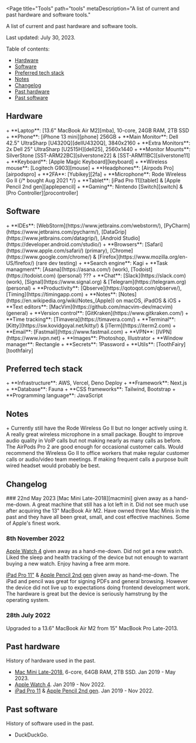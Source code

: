 
<Page
  title="Tools"
  path="tools"
  metaDescription="A list of current and past hardware and software tools."
>

A list of current and past hardware and software tools.

Last updated: July 30, 2023.

Table of contents:
+ [Hardware](#hardware)
+ [Software](#software)
+ [Preferred tech stack](#techstack)
+ [Notes](#notes)
+ [Changelog](#changelog)
+ [Past hardware](#past-hardware)
+ [Past software](#past-software)

<h2 id="hardware">Hardware</h2>
+ **Laptop**: [13.6" MacBook Air M2][mba], 10-core, 24GB RAM, 2TB SSD
+ **Phone**: [iPhone 13 mini][phone] 256GB
+ **Main Monitor**: Dell 42.5" UltraSharp [U4320Q][dellU4320Q], 3840x2160
+ **Extra Monitors**: 2x Dell 25" UltraSharp [U2515H][dell25], 2560x1440
+ **Monitor Mounts**: SilverStone [SST-ARM22BC][silverstone22] &
[SST-ARM11BC][silverstone11]
+ **Keyboard**: [Apple Magic Keyboard][keyboard]
+ **Wireless mouse**: [Logitech G903][mouse]
+ **Headphones**: [Airpods Pro][airpodspro]
+ **2FA**: [Yubikey][2fa]
+ **Microphone**: Rode Wireless Go II {/* bought Aug 2021 */}
+ **Tablet**: [iPad Pro 11][tablet] & [Apple Pencil 2nd gen][applepencil]
+ **Gaming**: Nintendo [Switch][switch] & [Pro Controller][procontroller]

<h2 id="software">Software</h2>
+ **IDEs**: [WebStorm](https://www.jetbrains.com/webstorm/),
[PyCharm](https://www.jetbrains.com/pycharm/),
[DataGrip](https://www.jetbrains.com/datagrip/),
[Android Studio](https://developer.android.com/studio/)
+ **Browsers**: [Safari](https://www.apple.com/safari/) (primary),
[Chrome](https://www.google.com/chrome/) &
[Firefox](https://www.mozilla.org/en-US/firefox/) (rare dev testing)
+ **Search engine**: Kagi
+ **Task managment**: [Asana](https://asana.com/) (work),
[Todoist](https://todoist.com) (personal) ???
+ **Chat**: [Slack](https://slack.com) (work),
[Signal](https://www.signal.org) &
[Telegram](https://telegram.org) (personal)
+ **Productivity**: [Qbserve](https://qotoqot.com/qbserve/),
[Timing](https://timingapp.com)
+ **Notes**: [Notes](https://en.wikipedia.org/wiki/Notes_(Apple)) on macOS,
iPadOS & iOS
+ **Text editors**: [MacVim](https://github.com/macvim-dev/macvim) (general)
+ **Version control**: [GitKraken](https://www.gitkraken.com/)
+ **Time tracking**: [Tímavera](https://timavera.com/)
+ **Terminal**: [Kitty](https://sw.kovidgoyal.net/kitty/) &
[iTerm](https://iterm2.com)
+ **Email**: [Fastmail](https://www.fastmail.com)
+ **VPN**: [IVPN](https://www.ivpn.net)
+ **Images**: Photoshop, Illustrator
+ **Window manager**: Rectangle
+ **Secrets**: 1Password
+ **Utils**: [ToothFairy][toothfairy]

<h2 id="techstack">Preferred tech stack</h2>
+ **Infrastructure**: AWS, Vercel, Deno Deploy
+ **Framework**: Next.js
+ **Database**: Fauna
+ **CSS frameworks**: Tailwind, Bootstrap
+ **Programming language**: JavaScript

<h2 id="notes">Notes</h2>
+ Currently still have the Rode Wireless Go II but no longer actively using it.
  A really great wireless microphone in a small package. Bought to improve
  audio quality in VoIP calls but not making nearly as many calls as before.
  The AirPods Pro 2 are good enough for occasional customer calls. Would
  recommend the Wireless Go II to office workers that make regular customer
  calls or audio/video team meetings. If making frequent calls a purpose
  built wired headset would probably be best.


<h2 id="changelog">Changelog</h2>
### 22nd May 2023
[Mac Mini Late-2018][macmini] given away as a hand-me-down. A great machine
that still has a lot left in it. Did not see much use after acquiring the 13"
MacBook Air M2. Have owned three Mac Minis in the past and they have all been
great, small, and cost effective machines. Some of Apple's finest work.

### 8th November 2022
[Apple Watch 4][watch] given away as a hand-me-down. Did not get a new watch.
Liked the sleep and health tracking of the device but not enough to warrant
buying a new watch. Enjoy having a free arm more.

[iPad Pro 11"][ipadpro] & [Apple Pencil 2nd gen][applepencil] given away as
hand-me-down. The iPad and pencil was great for signing PDFs and general
browsing. However the device did not live up to expectations doing frontend
development work. The hardware is great but the device is seriously hamstrung
by the operating system.

### 28th July 2022
Upgraded to a 13.6" MacBook Air M2 from 15" MacBook Pro Late-2013.

<h2 id="past-hardware">Past hardware</h2>
History of hardware used in the past.

+ [Mac Mini Late-2018][macmini], 6-core, 64GB RAM, 2TB SSD. Jan 2019 - May 2023.
+ [Apple Watch 4][watch]. Jan 2019 - Nov 2022.
+ [iPad Pro 11][ipadpro] & [Apple Pencil 2nd gen][applepencil]. Jan 2019 -
  Nov 2022.

<h2 id="past-software">Past software</h2>
History of software used in the past.

+ DuckDuckGo.

[macmini]: https://everymac.com/systems/apple/mac_mini/specs/mac-mini-core-i7-3.2-late-2018-specs.html
[mba]: https://everymac.com/systems/apple/macbook-air/specs/macbook-air-m2-8-core-cpu-10-core-gpu-13-2022-specs.html
[dellU4320Q]: https://www.dell.com/en-us/work/shop/dell-ultrasharp-43-4k-usb-c-monitor-u4320q/apd/210-avke/monitors-monitor-accessories
[dell25]: https://www.tftcentral.co.uk/reviews/dell_u2515h.htm
[silverstone22]: https://www.silverstonetek.com/product.php?pid=412
[silverstone11]: https://www.silverstonetek.com/product.php?pid=408
[keyboard]: https://en.m.wikipedia.org/wiki/Magic_Keyboard
[mouse]: https://www.logitechg.com/en-us/products/gaming-mice/g903-wireless-gaming-mouse.html
[chair]: https://en.m.wikipedia.org/wiki/Aeron_chair
[desk]: https://m2.ikea.com/us/en/p/vaestanby-table-dark-brown-vaestana-dark-brown-s59040344/
[airpodspro]: https://en.wikipedia.org/wiki/AirPods_Pro
[phone]: https://en.wikipedia.org/wiki/IPhone_13
[tablet]: https://en.wikipedia.org/wiki/IPad_Pro
[ipadpro]: https://en.wikipedia.org/wiki/IPad_Pro
[watch]: https://en.m.wikipedia.org/wiki/Apple_Watch
[switch]: https://www.nintendo.com/switch/
[procontroller]: https://en.m.wikipedia.org/wiki/Nintendo_Switch_Pro_Controller
[2fa]: https://www.yubico.com
[applepencil]: https://en.m.wikipedia.org/wiki/Apple_Pencil
[toothfairy]: https://apps.apple.com/us/app/toothfairy/id1191449274?mt=12

</Page>